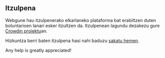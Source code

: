 <script>
</script>

## <Languages size="18" class="mr-1 inline-block align-baseline" /> Itzulpena

Webgune hau itzulpenerako elkarlaneko plataforma bat erabiltzen duten boluntarioen lanari esker itzultzen da.
Itzulpenean lagundu dezakezu gure <a href="https://crowdin.com/project/gpxstudio" target="_blank">Crowdin proiektu</a>an.

Hizkuntza berri baten itzulpena hasi nahi baduzu <a href="#contact">sakatu hemen</a>.

Any help is greatly appreciated!
